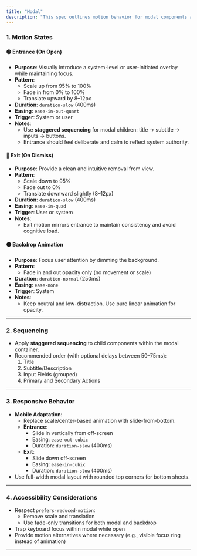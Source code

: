 ```yaml
---
title: "Modal"
description: "This spec outlines motion behavior for modal components across platforms. It covers entry/exit states, backdrop behavior, responsive adaptations, and accessibility principles."
---
```


### 1. Motion States

#### 🟢 **Entrance (On Open)**

- **Purpose**: Visually introduce a system-level or user-initiated overlay while maintaining focus.
- **Pattern**:
  - Scale up from 95% to 100%
  - Fade in from 0% to 100%
  - Translate upward by 8–12px
- **Duration**: `duration-slow` (400ms)
- **Easing**: `ease-in-out-quart`
- **Trigger**: System or user
- **Notes**:
  - Use **staggered sequencing** for modal children: title → subtitle → inputs → buttons.
  - Entrance should feel deliberate and calm to reflect system authority.

#### 🔴 **Exit (On Dismiss)**

- **Purpose**: Provide a clean and intuitive removal from view.
- **Pattern**:
  - Scale down to 95%
  - Fade out to 0%
  - Translate downward slightly (8–12px)
- **Duration**: `duration-slow` (400ms)
- **Easing**: `ease-in-quad`
- **Trigger**: User or system
- **Notes**:
  - Exit motion mirrors entrance to maintain consistency and avoid cognitive load.

#### ⚫ **Backdrop Animation**

- **Purpose**: Focus user attention by dimming the background.
- **Pattern**:
  - Fade in and out opacity only (no movement or scale)
- **Duration**: `duration-normal` (250ms)
- **Easing**: `ease-none`
- **Trigger**: System
- **Notes**:
  - Keep neutral and low-distraction. Use pure linear animation for opacity.

---

### 2. Sequencing

- Apply **staggered sequencing** to child components within the modal container.
- Recommended order (with optional delays between 50–75ms):
  1. Title
  2. Subtitle/Description
  3. Input Fields (grouped)
  4. Primary and Secondary Actions

---

### 3. Responsive Behavior

- **Mobile Adaptation**:
  - Replace scale/center-based animation with slide-from-bottom.
  - **Entrance**:
    - Slide in vertically from off-screen
    - Easing: `ease-out-cubic`
    - Duration: `duration-slow` (400ms)
  - **Exit**:
    - Slide down off-screen
    - Easing: `ease-in-cubic`
    - Duration: `duration-slow` (400ms)
- Use full-width modal layout with rounded top corners for bottom sheets.

---

### 4. Accessibility Considerations

- Respect `prefers-reduced-motion`:
  - Remove scale and translation
  - Use fade-only transitions for both modal and backdrop
- Trap keyboard focus within modal while open
- Provide motion alternatives where necessary (e.g., visible focus ring instead of animation)

---